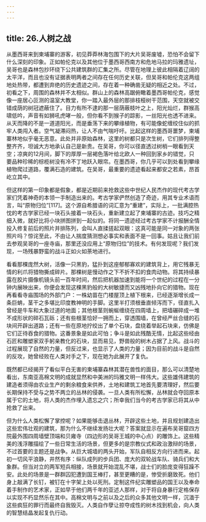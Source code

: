```yaml
---
---
---
```

title: 26.人树之战
---




从墨西哥来到柬埔寨的游客，初见莽莽林海包围下的大片吴哥废墟，恐怕不会留下什么深刻的印象。正如帕伦克以及其他位于墨西哥西南方和危地马拉的玛雅遗址，吴哥也是森林包抄环绕下公共建筑群的汇集之所。尽管在地理上彼此相隔着辽阔的太平洋，而且也没有证据表明两者之间存在任何历史关联，但吴哥和帕伦克这两组地处热带，都遭到弃绝的历史遗迹之间，存在着一种确凿无疑的相近之处。不过，初看之下，周围的森林并不太相似。群山上的森林高踞俯瞰着墨西哥帕伦克，感觉像一座居心叵测的温室大教堂，你一踏入最外层的那排枝桠树干范围，天空就被交错成荫的树冠遮蔽住了。目力有所不逮的那一层荫蔽枝叶之上，阳光灿烂，群猴高啸低吟，声音有如狮吼虎哮一般，但你看不到猴子的踪影，一丝阳光也透不进来。从天而降的不是一道道阳光，而是垂荡下来的攀缘植物，有可能像蛇缠绞住似的抓牢人类闯入者。空气凝滞闷热，让人不由气喘吁吁。比起这样的墨西哥噩梦，柬埔寨林地似乎毫无恶意。此处并非原始森林，这里的树都只是次生树，它们排列得整整齐齐，坦诚大方地承认自己是新贵。在吴哥，你可以径直透过树梢一眼看到天空；凉爽的12月间，脚下的厚厚一层褐色落叶给北欧人一种回到家乡的错觉，只要品种珍稀的棕榄树没有冷不丁地跃入眼帘。在墨西哥，你几乎可以到处看到攀缘植物爬过道路，覆满石造的建筑。在吴哥，最重要的遗迹看起来都安之若素，昂首屹立其中。

但这样的第一印象都是假象，都是近期前来抢救这些中世纪人民杰作的现代考古学家们凭着神奇的本领一手制造出来的。考古学家俨然创造了奇迹，用其专业术语而言，叫“原物归位”[117]。这个源自希腊语的词汇意为“重建”，实际上，一批满腔热忱的考古学家已经一块石头接着一块石头，重新建立起了柬埔寨的古迹。技巧之精细入微，就好比将小块拼图拼到一起似的。将同一遗迹经过考古学家不计报酬全情投入修复前后的照片并排陈列，会叫人直揉搓起双眼：这真可能是同一对象的两张照片吗？惊诧至此，不由让人揣度猜测想必事实和表面不是一回事。姑且让我们前去参观吴哥的一座寺庙，那里还没应用上“原物归位”的技术。有何发现呢？我们发现，一场残暴野蛮的战斗正如火如荼地进行。

看看那棵庞然大树，活像一只黑豹，猛扑到这座郁郁寡欢的建筑背上，用它残暴无情的利爪将猎物撕成碎片。那棵树是慢动作之下不折不扣的食肉动物。将其持续暴露在胶片摄像机镜头前一百年时间，然后把机器加速到能将一个世纪的过程在一分钟内展映出来，你便会发现这棵黑豹般的大树敏捷而又凶残地扑向它的猎物。现在再看看寺庙围场的外部门户：一株幼苗在门楼屋顶上植下根来，已经逐渐增长成一条巨蚺，茎干之多堪比印度教神明的手脚。这里半打须根垂直倾泻而下，径直扎入曾经是牛车和大象过道的地面；其他根茎则蜿蜒缠绕在四周墙上，把墙碾碎成一堆不成形状的碎石瓦砾；还有些根茎恰好一拥而上，穿透围墙，在曾经严丝合缝的石块间开辟出道路；还有一些在原地拧绞出了单个石块，盘绕着举起石块来，仿佛是它们正待吞食的猎物。这番景象是如此可怕；争斗是如此残酷无情，比起这些经由石匠和雕塑家双手躬亲教化的石块，显而易见，野兽般的树木占据了上风。战斗的过程展现了自然的力量，但反过来，也显示了人类的力量；因为目前的战斗是自然的反攻，她曾经败在人类对手之下，现在她为此展开了复仇。

既然都已经揭开了看似平白无害的柬埔寨森林其潜在兽性的面目，那么可以清楚地看出，东南亚高棉文明的成就显然和中美洲的玛雅文明一样伟大。这些雄伟建筑的建造者须得由农业生产的剩余粮食来供养，土地和建筑工地首先要清理好，然后要长期保持不受与之势不两立的丛林的侵袭。一旦人类有所松懈，丛林就会夺回原本属于它的土地，将人类的杰作埋入遗忘之穴；所幸我们当今的考古学家已将其从中抢救了出来。

但为什么人类松懈了掌控呢？如果能够击退丛林，开辟这些土地，并且规划建造出这些宏伟壮观的建筑，那为什么不继续发扬壮大呢？答案就显示在遍布吴哥窟四方院最外围四周墙壁顶端和贝雍寺（四边形的吴哥王城的中心点）的雕饰上。这些精美的浅浮雕描绘了一些日常生活的场景，但更多的是宗教仪式和政治激辩的场景，不过首要的主题还是战争。从巨大城墙的两头开始，军队自相反方向行进而来。起初一切风平浪静，井然有序：纵队成列的步兵团、庞大的双轮战车队、骑兵们和大象群。但当对立的两军短兵相接，场景就开始混乱不堪，战士们的脸庞变得狂躁不安。此处的场景是一群群囚犯遭到国王棒打，甚至更糟的是，惨受折磨致死。他们身上敲满了长钉，被钉在十字架上处以死刑。定制这件纪实雕塑品的国王以及奉命着手制作的艺术家，正如早于他们两千年的亚述人那样，对于将自身暴行定格保存以实现不朽显然乐在其中。高棉文明与之前以及之后的众多其他文明一样，沉湎于这些疯狂的罪行而最终自我毁灭。人类自作孽让掠夺成性的树木找到机会，向人类的智慧结晶发起复仇行动。